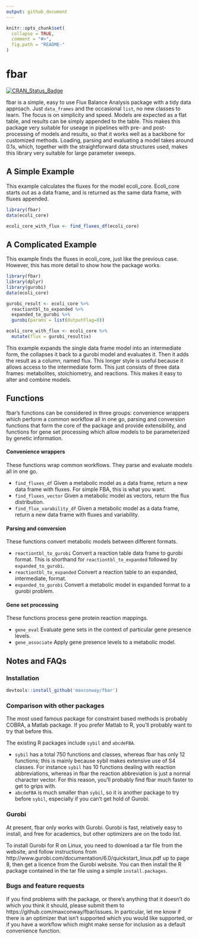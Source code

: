 ```yaml
---
output: github_document
---
```


<!-- README.md is generated from README.Rmd. Please edit that file -->

```r
knitr::opts_chunk$set(
  collapse = TRUE,
  comment = "#>",
  fig.path = "README-"
)
```

# fbar
[![CRAN_Status_Badge](http://www.r-pkg.org/badges/version/fbar)](https://cran.r-project.org/package=fbar)

fbar is a simple, easy to use Flux Balance Analysis package with a tidy data approach. Just `data_frames` and the occasional `list`, no new classes to learn. The focus is on simplicity and speed. Models are expected as a flat table, and results can be simply appended to the table. This makes this package very suitable for useage in pipelines with pre- and post- processing of models and results, so that it works well as a backbone for customized methods. Loading, parsing and evaluating a model takes around 0.1s, which, together with the straightforward data structures used, makes this library very suitable for large parameter sweeps.

## A Simple Example
This example calculates the fluxes for the model ecoli_core. Ecoli_core starts out as a data frame, and is returned as the same data frame, with fluxes appended.

```r
library(fbar)
data(ecoli_core)

ecoli_core_with_flux <- find_fluxes_df(ecoli_core)
```

## A Complicated Example
This example finds the fluxes in ecoli_core, just like the previous case. However, this has more detail to show how the package works.

```r
library(fbar)
library(dplyr)
library(gurobi)
data(ecoli_core)

gurobi_result <- ecoli_core %>%
  reactiontbl_to_expanded %>%
  expanded_to_gurobi %>%
  gurobi(params = list(OutputFlag=0))

ecoli_core_with_flux <- ecoli_core %>%
  mutate(flux = gurobi_result$x)
```

This example expands the single data frame model into an intermediate form, the collapses it back to a gurobi model and evaluates it. Then it adds the result as a column, named flux. This longer style is useful because it allows access to the intermediate form. This just consists of three data frames: metabolites, stoichiometry, and reactions. This makes it easy to alter and combine models.

## Functions
fbar's functions can be considered in three groups: convenience wrappers which perform a common workflow all in one go, parsing and conversion functions that form the core of the package and provide extensibility, and functions for gene set processing which allow models to be parameterized by genetic information.

#### Convenience wrappers
These functions wrap common workflows. They parse and evaluate models all in one go.

- `find_fluxes_df` Given a metabolic model as a data frame, return a new data frame with fluxes. For simple FBA, this is what you want.
- `find_fluxes_vector` Given a metabolic model as vectors, return the flux distribution.
- `find_flux_varability_df` Given a metabolic model as a data frame, return a new data frame with fluxes and variability.

#### Parsing and conversion
These functions convert metabolic models between different formats.

- `reactiontbl_to_gurobi` Convert a reaction table data frame to gurobi format. This is shorthand for `reactiontbl_to_expanded` followed by `expanded_to_gurobi`.
- `reactiontbl_to_expanded` Convert a reaction table to an expanded, intermediate, format.
- `expanded_to_gurobi` Convert a metabolic model in expanded format to a gurobi problem.

#### Gene set processing
These functions process gene protein reaction mappings.

- `gene_eval` Evaluate gene sets in the context of particular gene presence levels.
- `gene_associate` Apply gene presence levels to a metabolic model.


## Notes and FAQs

### Installation
```r
devtools::install_github('maxconway/fbar')
```

### Comparison with other packages
The most used famous package for constraint based methods is probably COBRA, a Matlab package. If you prefer Matlab to R, you'll probably want to try that before this.

The existing R packages include `sybil` and `abcdeFBA`. 

- `sybil` has a total 750 functions and classes, whereas fbar has only 12 functions; this is mainly because sybil makes extensive use of S4 classes. For instance `sybil` has 10 functions dealing with reaction abbreviations, whereas in fbar the reaction abbreviation is just a normal character vector. For this reason, you'll probably find fbar much faster to get to grips with.
- `abcdeFBA` is much smaller than `sybil`, so it is another package to try before `sybil`, especially if you can't get hold of Gurobi.

### Gurobi
At present, fbar only works with Gurobi. Gurobi is fast, relatively easy to install, and free for academics, but other optimizers are on the todo list.

To install Gurobi for R on Linux, you need to download a tar file from the website, and follow instructions from http://www.gurobi.com/documentation/6.0/quickstart_linux.pdf up to page 8, then get a licence from the Gurobi website. 
You can then install the R package contained in the tar file using a simple `install.packages`.

### Bugs and feature requests
If you find problems with the package, or there's anything that it doesn't do which you think it should, please submit them to https://github.com/maxconway/fbar/issues. In particular, let me know if there is an optimizer that isn't supported which you would like supported, or if you have a workflow which might make sense for inclusion as a default convenience function.
